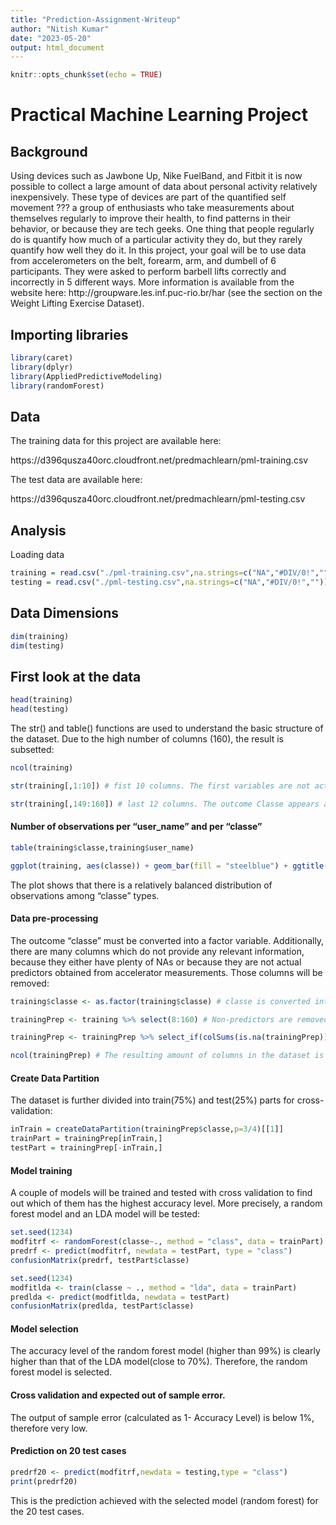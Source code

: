 ```yaml
---
title: "Prediction-Assignment-Writeup"
author: "Nitish Kumar"
date: "2023-05-20"
output: html_document
---
```


```r
knitr::opts_chunk$set(echo = TRUE)
```
# Practical Machine Learning Project

## Background

Using devices such as Jawbone Up, Nike FuelBand, and Fitbit it is now possible to collect a large amount of data about personal activity relatively inexpensively. These type of devices are part of the quantified self movement ??? a group of enthusiasts who take measurements about themselves regularly to improve their health, to find patterns in their behavior, or because they are tech geeks. One thing that people regularly do is quantify how much of a particular activity they do, but they rarely quantify how well they do it. In this project, your goal will be to use data from accelerometers on the belt, forearm, arm, and dumbell of 6 participants. They were asked to perform barbell lifts correctly and incorrectly in 5 different ways. More information is available from the website here: http://groupware.les.inf.puc-rio.br/har (see the section on the Weight Lifting Exercise Dataset).

## Importing libraries

```r
library(caret)
library(dplyr)
library(AppliedPredictiveModeling)
library(randomForest)
```


## Data

The training data for this project are available here:

https://d396qusza40orc.cloudfront.net/predmachlearn/pml-training.csv

The test data are available here:

https://d396qusza40orc.cloudfront.net/predmachlearn/pml-testing.csv


## Analysis

Loading data
```r
training = read.csv("./pml-training.csv",na.strings=c("NA","#DIV/0!",""))
testing = read.csv("./pml-testing.csv",na.strings=c("NA","#DIV/0!",""))
```

## Data Dimensions
```r
dim(training)
dim(testing)
```
## First look at the data
```r
head(training)
head(testing)
```
The str() and table() functions are used to understand the basic structure of the dataset. Due to the high number of columns (160), the result is subsetted:
```r
ncol(training)
```
```r
str(training[,1:10]) # fist 10 columns. The first variables are not actual predictors
```
```r
str(training[,149:160]) # last 12 columns. The outcome Classe appears at the end. Some columns appear to have plenty of NAs. 
```
#### Number of observations per "user_name" and per "classe"
```r
table(training$classe,training$user_name) 
```
```r
ggplot(training, aes(classe)) + geom_bar(fill = "steelblue") + ggtitle("Counts per classe")
```
The plot shows that there is a relatively balanced distribution of observations among “classe” types.

#### Data pre-processing

The outcome “classe” must be converted into a factor variable. Additionally, there are many columns which do not provide any relevant information, because they either have plenty of NAs or because they are not actual predictors obtained from accelerator measurements. Those columns will be removed:
```r
training$classe <- as.factor(training$classe) # classe is converted into a factor variable.

trainingPrep <- training %>% select(8:160) # Non-predictors are removed.

trainingPrep <- trainingPrep %>% select_if(colSums(is.na(trainingPrep)) < 19000) # Only the columns with LESS than 19000 NAs are left (total nr. of obs. is 19622)

ncol(trainingPrep) # The resulting amount of columns in the dataset is 53.
```
#### Create Data Partition
The dataset is further divided into train(75%) and test(25%) parts for cross-validation:
```r
inTrain = createDataPartition(trainingPrep$classe,p=3/4)[[1]]
trainPart = trainingPrep[inTrain,]
testPart = trainingPrep[-inTrain,]
```
#### Model training
A couple of models will be trained and tested with cross validation to find out which of them has the highest accuracy level. More precisely, a random forest model and an LDA model will be tested:
```r
set.seed(1234)
modfitrf <- randomForest(classe~., method = "class", data = trainPart)
predrf <- predict(modfitrf, newdata = testPart, type = "class")
confusionMatrix(predrf, testPart$classe)
```
```r
set.seed(1234)
modfitlda <- train(classe ~ ., method = "lda", data = trainPart)
predlda <- predict(modfitlda, newdata = testPart)
confusionMatrix(predlda, testPart$classe)
```
#### Model selection
The accuracy level of the random forest model (higher than 99%) is clearly higher than that of the LDA model(close to 70%). Therefore, the random forest model is selected.

#### Cross validation and expected out of sample error.
The output of sample error (calculated as 1- Accuracy Level) is below 1%, therefore very low.

#### Prediction on 20 test cases
```r
predrf20 <- predict(modfitrf,newdata = testing,type = "class")
print(predrf20)
```
This is the prediction achieved with the selected model (random forest) for the 20 test cases.
